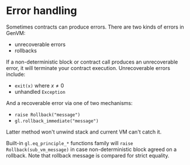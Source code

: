 
# Error handling

Sometimes contracts can produce errors. There are two kinds of errors in GenVM:

- unrecoverable errors
- rollbacks

If a non-deterministic block or contract call produces an unrecoverable error, it will terminate your contract execution. Unrecoverable errors include:

- `exit(x)` where $x \neq 0$
- unhandled `Exception`

And a recoverable error via one of two mechanisms:

- `raise Rollback("message")`
- `gl.rollback_immediate("message")`

Latter method won't unwind stack and current VM can't catch it.

Built-in `gl.eq_principle_*` functions family will `raise Rollback(sub_vm_message)` in case non-deterministic block agreed on a rollback. Note that rollback message is compared for strict equality.
